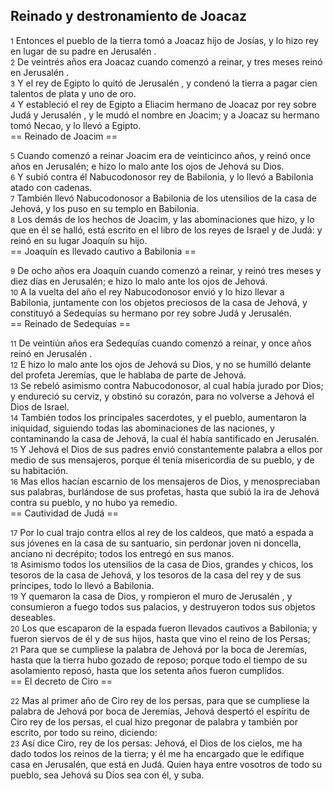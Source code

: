 == Reinado y destronamiento de Joacaz ==

{{anchor|1}} <small>1</small> Entonces el pueblo de la tierra tomó a Joacaz hijo de Josías, y lo hizo rey en lugar de su padre en Jerusalén .<br>
{{anchor|2}} <small>2</small> De veintrés años era Joacaz cuando comenzó a reinar,  y tres meses reinó en Jerusalén .<br>
{{anchor|3}} <small>3</small> Y el rey de Egipto lo quitó de Jerusalén , y condenó la tierra a pagar cien talentos de plata   y uno de oro.<br>
{{anchor|4}} <small>4</small> Y estableció el rey de Egipto a Eliacim hermano de Joacaz por rey sobre Judá y Jerusalén , y le mudó el nombre en Joacim; y a Joacaz su hermano tomó Necao, y lo llevó a Egipto.<br>
== Reinado de Joacim ==

{{anchor|5}} <small>5</small> Cuando comenzó a reinar Joacim era de veinticinco años, y reinó once años en Jerusalén; e hizo lo malo ante los ojos de Jehová su Dios.<br>
{{anchor|6}} <small>6</small> Y subió contra él Nabucodonosor rey de Babilonia, y lo llevó a Babilonia atado con cadenas.<br>
{{anchor|7}} <small>7</small> También llevó Nabucodonosor a Babilonia de los utensilios de la casa de Jehová, y los puso en su templo en Babilonia.<br>
{{anchor|8}} <small>8</small> Los demás de los hechos de Joacim, y las abominaciones que hizo, y lo que en él se halló, está escrito en el libro de los reyes de Israel y de Judá: y reinó en su lugar Joaquín su hijo.<br>
== Joaquín es llevado cautivo a Babilonia ==

{{anchor|9}} <small>9</small> De ocho años era Joaquín cuando comenzó a reinar, y reinó tres meses y diez días en Jerusalén; e hizo lo malo ante los ojos de Jehová.<br>
{{anchor|10}} <small>10</small> A la vuelta del año el rey Nabucodonosor envió y lo hizo llevar a Babilonia, juntamente con los objetos preciosos de la casa de Jehová, y constituyó a Sedequías su hermano por rey sobre Judá y Jerusalén.<br>
== Reinado de Sedequías ==

{{anchor|11}} <small>11</small> De veintiún años era Sedequías cuando comenzó a reinar, y once años reinó en Jerusalén .<br>
{{anchor|12}} <small>12</small> E hizo lo malo ante los ojos de Jehová su Dios, y no se humilló delante del profeta Jeremías, que le hablaba de parte de Jehová.<br>
{{anchor|13}} <small>13</small> Se rebeló asimismo contra Nabucodonosor, al cual había jurado por Dios; y endureció su cerviz, y obstinó su corazón, para no volverse a Jehová el Dios de Israel.<br>
{{anchor|14}} <small>14</small> También todos los principales sacerdotes, y el pueblo, aumentaron la iniquidad, siguiendo todas las abominaciones de las naciones, y contaminando la casa de Jehová, la cual él había santificado en Jerusalén.<br>
{{anchor|15}} <small>15</small> Y Jehová el Dios de sus padres envió constantemente palabra a ellos por medio de sus mensajeros, porque él tenía misericordia de su pueblo, y de su habitación.<br>
{{anchor|16}} <small>16</small> Mas ellos hacían escarnio de los mensajeros de Dios, y menospreciaban sus palabras, burlándose de sus profetas, hasta que subió la ira de Jehová contra su pueblo, y no hubo ya remedio.<br>
== Cautividad de Judá ==

{{anchor|17}} <small>17</small> Por lo cual trajo contra ellos al rey de los caldeos, que mató a espada a sus jóvenes en la casa de su santuario, sin perdonar joven ni doncella, anciano ni decrépito; todos los entregó en sus manos.<br>
{{anchor|18}} <small>18</small> Asimismo todos los utensilios de la casa de Dios, grandes y chicos, los tesoros de la casa de Jehová, y los tesoros de la casa del rey y de sus príncipes, todo lo llevó a Babilonia.<br>
{{anchor|19}} <small>19</small> Y quemaron la casa de Dios, y rompieron el muro de Jerusalén , y consumieron a fuego todos sus palacios, y destruyeron todos sus objetos deseables.<br>
{{anchor|20}} <small>20</small> Los que escaparon de la espada fueron llevados cautivos a Babilonia; y fueron siervos de él y de sus hijos, hasta que vino el reino de los Persas;<br>
{{anchor|21}} <small>21</small> Para que se cumpliese la palabra de Jehová por la boca de Jeremías, hasta que la tierra hubo gozado de reposo; porque todo el tiempo de su asolamiento reposó, hasta que los setenta años fueron cumplidos.<br>
== El decreto de Ciro ==

{{anchor|22}} <small>22</small> Mas al primer año de Ciro rey de los persas, para que se cumpliese la palabra de Jehová por boca de Jeremías, Jehová despertó el espíritu de Ciro rey de los persas, el cual hizo  pregonar de palabra y también por escrito, por todo su reino,  diciendo:<br>
{{anchor|23}} <small>23</small> Así dice Ciro, rey de los persas: Jehová, el Dios de los cielos, me ha dado todos los reinos de la tierra; y él me ha encargado que le edifique casa en Jerusalén, que está en Judá. Quien haya entre vosotros de todo su pueblo, sea Jehová su Dios sea con él, y suba.<br>

